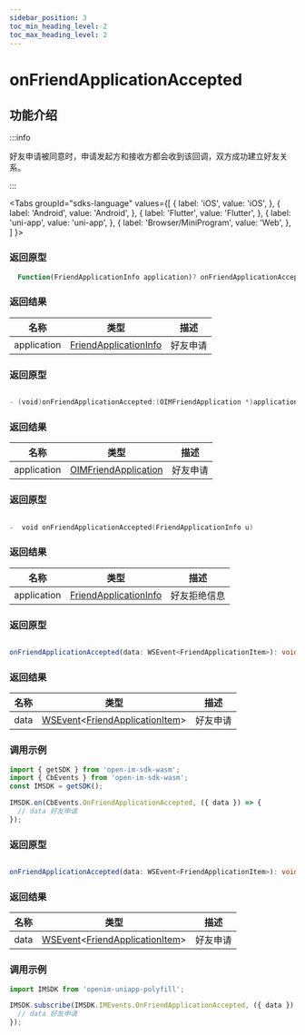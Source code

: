 ```yaml
---
sidebar_position: 3
toc_min_heading_level: 2
toc_max_heading_level: 2
---
```


# onFriendApplicationAccepted

## 功能介绍

:::info

好友申请被同意时，申请发起方和接收方都会收到该回调，双方成功建立好友关系。

:::

<Tabs
groupId="sdks-language"
values={[
{ label: 'iOS', value: 'iOS', },
{ label: 'Android', value: 'Android', },
{ label: 'Flutter', value: 'Flutter', },
{ label: 'uni-app', value: 'uni-app', },
{ label: 'Browser/MiniProgram', value: 'Web', },
]
}>

<TabItem value="Flutter">

### 返回原型

```dart showLineNumbers
  Function(FriendApplicationInfo application)? onFriendApplicationAccepted;
```

### 返回结果

| 名称        | 类型                                                                  | 描述           |
| ----------- | --------------------------------------------------------------------- | -------------- |
| application | [FriendApplicationInfo](docs/sdks/class/friend/friendApplication.mdx) | 好友申请 |

</TabItem>

<TabItem value="iOS">

### 返回原型

```swift showLineNumbers

- (void)onFriendApplicationAccepted:(OIMFriendApplication *)application;

```

### 返回结果

| 名称        | 类型                                                                 | 描述         |
| ----------- | -------------------------------------------------------------------- | ------------ |
| application | [OIMFriendApplication](docs/sdks/class/friend/friendApplication.mdx) | 好友申请 |

</TabItem>

<TabItem value="Android">

### 返回原型

```swift showLineNumbers

-  void onFriendApplicationAccepted(FriendApplicationInfo u)

```

### 返回结果

| 名称        | 类型                                                                  | 描述         |
| ----------- | --------------------------------------------------------------------- | ------------ |
| application | [FriendApplicationInfo](docs/sdks/class/friend/friendApplication.mdx) | 好友拒绝信息 |

</TabItem>

<TabItem value="Web">

### 返回原型

```ts showLineNumbers

onFriendApplicationAccepted(data: WSEvent<FriendApplicationItem>): void;

```

### 返回结果

| 名称 | 类型                                                                                                           | 描述     |
| ---- | -------------------------------------------------------------------------------------------------------------- | -------- |
| data | [WSEvent](docs/sdks/class/response.mdx)<[FriendApplicationItem](docs/sdks/class/friend/friendApplication.mdx)> | 好友申请 |

### 调用示例

```js showLineNumbers
import { getSDK } from 'open-im-sdk-wasm';
import { CbEvents } from 'open-im-sdk-wasm';
const IMSDK = getSDK();

IMSDK.on(CbEvents.OnFriendApplicationAccepted, ({ data }) => {
  // data 好友申请
});
```

</TabItem>

<TabItem value="uni-app">

### 返回原型

```ts showLineNumbers

onFriendApplicationAccepted(data: WSEvent<FriendApplicationItem>): void;

```

### 返回结果

| 名称 | 类型                                                                                                           | 描述     |
| ---- | -------------------------------------------------------------------------------------------------------------- | -------- |
| data | [WSEvent](docs/sdks/class/response.mdx)<[FriendApplicationItem](docs/sdks/class/friend/friendApplication.mdx)> | 好友申请 |

### 调用示例

```js showLineNumbers
import IMSDK from 'openim-uniapp-polyfill';

IMSDK.subscribe(IMSDK.IMEvents.OnFriendApplicationAccepted, ({ data }) => {
  // data 好友申请
});
```

</TabItem>

</Tabs>
